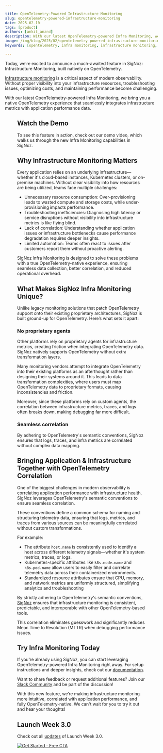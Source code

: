 ```yaml
---

title: OpenTelemetry-Powered Infrastructure Monitoring
slug: opentelemetry-powered-infrastructure-monitoring
date: 2025-02-10
tags: [product]
authors: [ankit_anand]
description: With our latest OpenTelemetry-powered Infra Monitoring, we bring you a native OpenTelemetry experience that seamlessly integrates infrastructure metrics with application performance data.
image: /img/blog/2025/02/opentelemetry-powered-infrastructure-monitoring-infra-monitoring.webp
keywords: [opentelemetry, infra monitoring, infrastructure monitoring, SigNoz]

---
```


Today, we’re excited to announce a much-awaited feature in SigNoz: Infrastructure Monitoring, built natively on OpenTelemetry.

[Infrastructure monitoring](https://signoz.io/guides/infrastructure-monitoring/) is a critical aspect of modern observability. Without proper visibility into your infrastructure resources, troubleshooting issues, optimizing costs, and maintaining performance become challenging. 

With our latest OpenTelemetry-powered Infra Monitoring, we bring you a native OpenTelemetry experience that seamlessly integrates infrastructure metrics with application performance data.

<Figure src="/img/blog/2025/02/opentelemetry-powered-infrastructure-monitoring-infra-monitoring-product-screenshot.webp" alt="The new Infrastructure Monitoring module in SigNoz that is built natively on OpenTelemetry" caption="The new Infrastructure Monitoring module in SigNoz that is built natively on OpenTelemetry" />

## Watch the Demo

To see this feature in action, check out our demo video, which walks us through the new Infra Monitoring capabilities in SigNoz.

<YouTube id="iNqP3FM2mM4" mute={false} />

<InterlinkCard title="Set up Infrastructure Monitoring with SigNoz" href="https://signoz.io/docs/infrastructure-monitoring/overview/" />

## Why Infrastructure Monitoring Matters

Every application relies on an underlying infrastructure—whether it's cloud-based instances, Kubernetes clusters, or on-premise machines. Without clear visibility into how resources are being utilized, teams face multiple challenges:

- Unnecessary resource consumption: Over-provisioning leads to wasted compute and storage costs, while under-provisioning impacts performance.
- Troubleshooting inefficiencies: Diagnosing high latency or service disruptions without visibility into infrastructure metrics is like flying blind.
- Lack of correlation: Understanding whether application issues or infrastructure bottlenecks cause performance degradation requires deeper insights.
- Limited automation: Teams often react to issues after customers report them without proactive alerting.

SigNoz Infra Monitoring is designed to solve these problems with a true OpenTelemetry-native experience, ensuring seamless data collection, better correlation, and reduced operational overhead.

## What Makes SigNoz Infra Monitoring Unique?

Unlike legacy monitoring solutions that patch OpenTelemetry support onto their existing proprietary architectures, SigNoz is built ground-up for OpenTelemetry. Here’s what sets it apart:

### No proprietary agents

Other platforms rely on proprietary agents for infrastructure metrics, creating friction when integrating OpenTelemetry data. SigNoz natively supports OpenTelemetry without extra transformation layers.

Many monitoring vendors attempt to integrate OpenTelemetry into their existing platforms as an afterthought rather than designing their systems around it. This leads to data transformation complexities, where users must map OpenTelemetry data to proprietary formats, causing inconsistencies and friction.

Moreover, since these platforms rely on custom agents, the correlation between infrastructure metrics, traces, and logs often breaks down, making debugging far more difficult.

### Seamless correlation

By adhering to OpenTelemetry's semantic conventions, SigNoz ensures that logs, traces, and infra metrics are correlated without complex data mapping.

## Bringing Application & Infrastructure Together with OpenTelemetry Correlation

One of the biggest challenges in modern observability is correlating application performance with infrastructure health. SigNoz leverages OpenTelemetry's semantic conventions to ensure seamless correlation.

These conventions define a common schema for naming and structuring telemetry data, ensuring that logs, metrics, and traces from various sources can be meaningfully correlated without custom transformations.

For example:

- The attribute `host.name` is consistently used to identify a host across different telemetry signals—whether it's system metrics, traces, or logs.
- Kubernetes-specific attributes like `k8s.node.name` and `k8s.pod.name` allow users to easily filter and correlate telemetry data across their containerized environments.
- Standardized resource attributes ensure that CPU, memory, and network metrics are uniformly structured, simplifying analytics and troubleshooting

By strictly adhering to OpenTelemetry's semantic conventions, [SigNoz](https://signoz.io/docs/introduction/) ensures that infrastructure monitoring is consistent, predictable, and interoperable with other OpenTelemetry-based tools.

This correlation eliminates guesswork and significantly reduces Mean Time to Resolution (MTTR) when debugging performance issues.

## Try Infra Monitoring Today

If you're already using SigNoz, you can start leveraging OpenTelemetry-powered Infra Monitoring right away. For setup instructions and deeper insights, check out our [documentation](https://signoz.io/docs/infrastructure-monitoring/overview/).

Want to share feedback or request additional features? Join our [Slack Community](https://signoz.io/slack) and be part of the discussion!

With this new feature, we’re making infrastructure monitoring more intuitive, correlated with application performance, and fully OpenTelemetry-native. We can't wait for you to try it out and hear your thoughts!

## Launch Week 3.0

Check out all [updates](https://signoz.io/launch-week/) of Launch Week 3.0.

[![Get Started - Free CTA](/img/launch_week/try-signoz-cloud-blog-cta.png)](https://signoz.io/teams/)